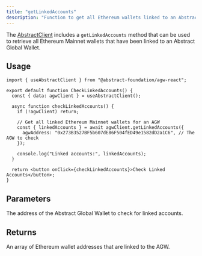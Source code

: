 ```yaml
---
title: "getLinkedAccounts"
description: "Function to get all Ethereum wallets linked to an Abstract Global Wallet."
---
```


The [AbstractClient](/abstract-global-wallet/agw-client/createAbstractClient) includes a `getLinkedAccounts` method that can be used to retrieve all Ethereum Mainnet wallets that have been linked to an Abstract Global Wallet.

## Usage

```tsx
import { useAbstractClient } from "@abstract-foundation/agw-react";

export default function CheckLinkedAccounts() {
  const { data: agwClient } = useAbstractClient();

  async function checkLinkedAccounts() {
    if (!agwClient) return;
    
    // Get all linked Ethereum Mainnet wallets for an AGW
    const { linkedAccounts } = await agwClient.getLinkedAccounts({
      agwAddress: "0x273B3527BF5b607dE86F504fED49e1582dD2a1C6", // The AGW to check
    });

    console.log("Linked accounts:", linkedAccounts);
  }

  return <button onClick={checkLinkedAccounts}>Check Linked Accounts</button>;
}
```

## Parameters

<ResponseField name="agwAddress" type="Address" required>
  The address of the Abstract Global Wallet to check for linked accounts.
</ResponseField>

## Returns

<ResponseField name="linkedAccounts" type="Address[]">
  An array of Ethereum wallet addresses that are linked to the AGW.
</ResponseField>
